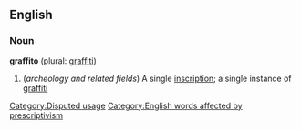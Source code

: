 == English ==
=== Noun ===
'''graffito''' (plural: [[graffiti]])

# (''archeology and related fields'') A single [[inscription]]; a single instance of [[graffiti]]

[[Category:Disputed usage]]
[[Category:English words affected by prescriptivism]]